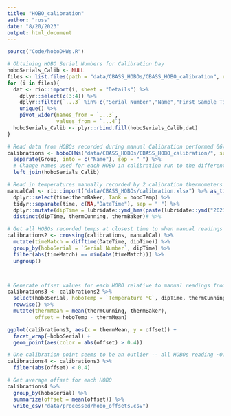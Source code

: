 ```yaml
---
title: "HOBO_calibration"
author: "ross"
date: "8/20/2023"
output: html_document
---
```


```r
source("Code/hoboDHWs.R")

# Obtaining HOBO Serial Numbers for Calibration Day
hoboSerials_Calib <- NULL
files <- list.files(path = "data/CBASS_HOBOs/CBASS_HOBO_calibration", recursive = FALSE, full.names = TRUE)
for (i in files){
  dat <- rio::import(i, sheet = "Details") %>% 
    dplyr::select(c(3:4)) %>% 
    dplyr::filter(`...3` %in% c("Serial Number","Name","First Sample Time")) %>% 
    unique() %>% 
    pivot_wider(names_from = `...3`,
                values_from = `...4`)
  hoboSerials_Calib <- plyr::rbind.fill(hoboSerials_Calib,dat) 
}

# Read data from HOBOs recorded during manual Calibration performed 06/19/23
calibrations <- hoboDHWs("data/CBASS_HOBOs/CBASS_HOBO_calibration/", summary = FALSE, calc = FALSE) %>% 
  separate(Group, into = c("Name"), sep = " ") %>%
  # Change names used for each HOBO in calibration run to the different names used for CBASS runs for later joining
  left_join(hoboSerials_Calib)

# Read in temperatures manually recorded by 2 calibration thermometers to compare to each HOBO
manualCal <- rio::import("data/CBASS_HOBOs/calibration.xlsx") %>% as_tibble() %>%
  dplyr::select(time:thermBaker, Tank = hoboTemp) %>% 
  tidyr::separate(time, c(NA,"DateTime"), sep = " ") %>% 
  dplyr::mutate(dipTime = lubridate::ymd_hms(paste(lubridate::ymd("2023-06-19"), DateTime, sep = " ")))  %>%
  distinct(dipTime, thermCunning, thermBaker)# %>% 

# Get all HOBOs recorded temps at closest time to when manual readings were taken
calibrations2 <- crossing(calibrations, manualCal) %>%
  mutate(timeMatch = difftime(DateTime, dipTime)) %>%
  group_by(hoboSerial = `Serial Number`, dipTime) %>%
  filter(abs(timeMatch) == min(abs(timeMatch))) %>%
  ungroup()



# Generate offset values for each HOBO relative to manual readings from calibration thermometers
calibrations3 <- calibrations2 %>%
  select(hoboSerial, hoboTemp = `Temperature °C`, dipTime, thermCunning, thermBaker, timeMatch) %>%
  rowwise() %>%
  mutate(thermMean = mean(thermCunning, thermBaker),
         offset = hoboTemp - thermMean)

ggplot(calibrations3, aes(x = thermMean, y = offset)) +
  facet_wrap(~hoboSerial) +
  geom_point(aes(color = abs(offset) > 0.4))

# One calibration point seems to be an outlier -- all HOBOs reading ~0.5 below calibration thermometers -- exclude
calibrations4 <- calibrations3 %>%
  filter(abs(offset) < 0.4)

# Get average offset for each HOBO
calibrations4 %>%
  group_by(hoboSerial) %>%
  summarize(offset = mean(offset)) %>%
  write_csv("data/processed/hobo_offsets.csv")
```